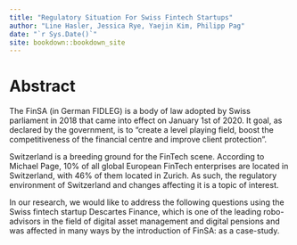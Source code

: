 ```yaml
--- 
title: "Regulatory Situation For Swiss Fintech Startups"
author: "Line Hasler, Jessica Rye, Yaejin Kim, Philipp Pag"
date: "`r Sys.Date()`"
site: bookdown::bookdown_site
---
```


# Abstract


The FinSA (in German FIDLEG) is a body of law adopted by Swiss parliament in 2018 that came into effect on January 1st of 2020. It goal, as declared by the government, is to “create a level playing field, boost the competitiveness of the financial centre and improve client protection”. 

Switzerland is a breeding ground for the FinTech scene. According to Michael Page, 10% of all global European FinTech enterprises are located in Switzerland, with 46% of them located in Zurich. As such, the regulatory environment of Switzerland and changes affecting it is a topic of interest. 

In our research, we would like to address the following questions using the Swiss fintech startup Descartes Finance, which is one of the leading robo-advisors in the field of digital asset management and digital pensions and was affected in many ways by the introduction of FinSA: as a case-study.
